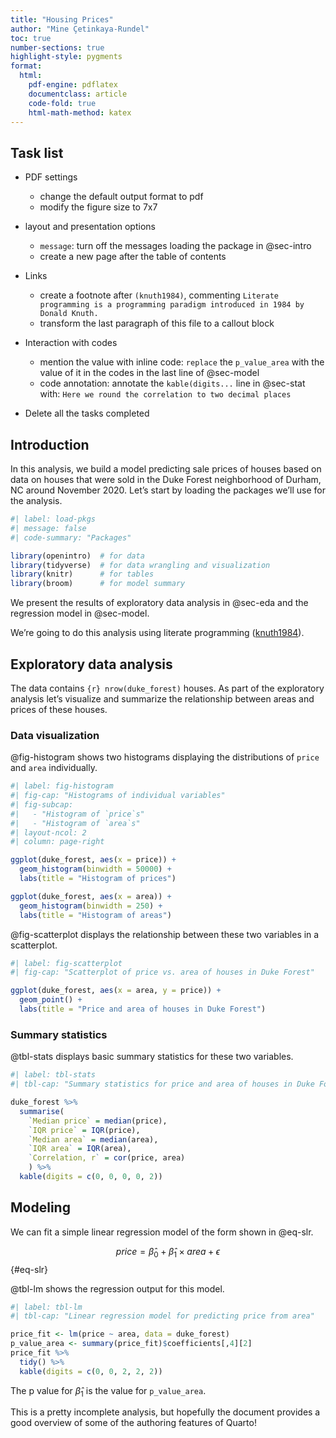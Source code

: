 ```yaml
---
title: "Housing Prices"
author: "Mine Çetinkaya-Rundel"
toc: true
number-sections: true
highlight-style: pygments
format:
  html: 
    pdf-engine: pdflatex
    documentclass: article
    code-fold: true
    html-math-method: katex
---
```


## Task list

-   PDF settings

    -   change the default output format to pdf
    -   modify the figure size to 7x7

-   layout and presentation options

    -   `message`: turn off the messages loading the package in @sec-intro
    -   create a new page after the table of contents

-   Links

    -   create a footnote after `(knuth1984)`, commenting `Literate programming is a programming paradigm introduced in 1984 by Donald Knuth.`
    -   transform the last paragraph of this file to a callout block

-   Interaction with codes

    -   mention the value with inline code: `replace` the `p_value_area` with the value of it in the codes in the last line of @sec-model
    -   code annotation: annotate the `kable(digits...` line in @sec-stat with: `Here we round the correlation to two decimal places`

-   Delete all the tasks completed

## Introduction {#sec-intro}

In this analysis, we build a model predicting sale prices of houses based on data on houses that were sold in the Duke Forest neighborhood of Durham, NC around November 2020. Let's start by loading the packages we'll use for the analysis.

```r
#| label: load-pkgs
#| message: false
#| code-summary: "Packages"

library(openintro)  # for data
library(tidyverse)  # for data wrangling and visualization
library(knitr)      # for tables
library(broom)      # for model summary
```

We present the results of exploratory data analysis in @sec-eda and the regression model in @sec-model.

We're going to do this analysis using literate programming ([knuth1984](http://www.literateprogramming.com/knuthweb.pdf)).

## Exploratory data analysis {#sec-eda}

The data contains `{r} nrow(duke_forest)` houses. As part of the exploratory analysis let's visualize and summarize the relationship between areas and prices of these houses.

### Data visualization

@fig-histogram shows two histograms displaying the distributions of `price` and `area` individually.

```r
#| label: fig-histogram
#| fig-cap: "Histograms of individual variables"
#| fig-subcap:
#|   - "Histogram of `price`s"
#|   - "Histogram of `area`s" 
#| layout-ncol: 2
#| column: page-right

ggplot(duke_forest, aes(x = price)) +
  geom_histogram(binwidth = 50000) +
  labs(title = "Histogram of prices")

ggplot(duke_forest, aes(x = area)) +
  geom_histogram(binwidth = 250) +
  labs(title = "Histogram of areas")
```

@fig-scatterplot displays the relationship between these two variables in a scatterplot.

```r
#| label: fig-scatterplot
#| fig-cap: "Scatterplot of price vs. area of houses in Duke Forest"

ggplot(duke_forest, aes(x = area, y = price)) +
  geom_point() +
  labs(title = "Price and area of houses in Duke Forest")
```

### Summary statistics {#sec-stat}

@tbl-stats displays basic summary statistics for these two variables.

```r
#| label: tbl-stats
#| tbl-cap: "Summary statistics for price and area of houses in Duke Forest"

duke_forest %>%
  summarise(
    `Median price` = median(price),
    `IQR price` = IQR(price),
    `Median area` = median(area),
    `IQR area` = IQR(area),
    `Correlation, r` = cor(price, area)
    ) %>%
  kable(digits = c(0, 0, 0, 0, 2))
```

## Modeling {#sec-model}

We can fit a simple linear regression model of the form shown in @eq-slr.

$$
price = \hat{\beta}_0 + \hat{\beta}_1 \times area + \epsilon
$$ {#eq-slr}

@tbl-lm shows the regression output for this model.

```r
#| label: tbl-lm
#| tbl-cap: "Linear regression model for predicting price from area"

price_fit <- lm(price ~ area, data = duke_forest)
p_value_area <- summary(price_fit)$coefficients[,4][2]
price_fit %>%
  tidy() %>%
  kable(digits = c(0, 0, 2, 2, 2))

```

The p value for $\hat\beta_1$ is the value for `p_value_area`.

This is a pretty incomplete analysis, but hopefully the document provides a good overview of some of the authoring features of Quarto!
